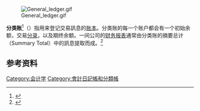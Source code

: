 {{会计|expanded=簿记}}

[[File:General_ledger.gif|thumb]]

'''分类账'''<ref>{{cite web |url=https://terms.naer.edu.tw/detail/221843/ |publisher=[[国家教育研究院|国家教育研究院]] |accessdate=2021-03-29 |title=ledger - 分類帳}}</ref>（{{lang-en|Ledger}}）指用来登记交易訊息的[[账本|账本]]。分类账的每一个账户都会有一个初始余额，交易[[分录|分录]]，以及期终余额。一间公司的[[财务报表|财务报表]]通常由分类账的摘要总计（Summary Total）中的訊息提取而成。<ref>{{cite book | last = Haber | first = Jeffry | title = Accounting Demystified | url = https://archive.org/details/accountingdemyst0000habe | publisher = AMACOM | location = New York | year = 2004 | isbn = 0-8144-0790-0 | page = [https://archive.org/details/accountingdemyst0000habe/page/15 15]}}</ref>

== 参考资料 ==
{{reflist}}

{{Authority control}}
[[Category:会计学|Category:会计学]]
[[Category:會計日記帳和分類帳|Category:會計日記帳和分類帳]]
{{accounting-stub}}